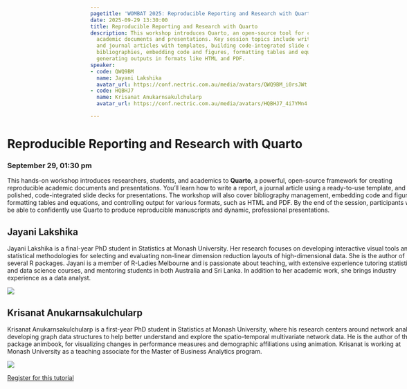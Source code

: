 ```yaml
---
pagetitle: 'WOMBAT 2025: Reproducible Reporting and Research with Quarto'
date: 2025-09-29 13:30:00
title: Reproducible Reporting and Research with Quarto
description: This workshop introduces Quarto, an open-source tool for creating reproducible
  academic documents and presentations. Key session topics include writing reports
  and journal articles with templates, building code-integrated slide decks, managing
  bibliographies, embedding code and figures, formatting tables and equations, and
  generating outputs in formats like HTML and PDF.
speaker:
- code: QWQ9BM
  name: Jayani Lakshika
  avatar_url: https://conf.nectric.com.au/media/avatars/QWQ9BM_i0rsJWt.png
- code: HQBHJ7
  name: Krisanat Anukarnsakulchularp
  avatar_url: https://conf.nectric.com.au/media/avatars/HQBHJ7_4i7YMn4.png

---
```


:::::: {.grid style="width: 100vw;  transform: translateX(-20%);"}
::: {#sponsors_banner .g-col-12 .title}
# Reproducible Reporting and Research with Quarto

### September 29, 01:30 pm
:::

::: {.g-col-12 .full_text_block}

This hands-on workshop introduces researchers, students, and academics to **Quarto**, a powerful, open-source framework for creating reproducible academic documents and presentations. You'll learn how to write a report, a journal article using a ready-to-use template, and build polished, code-integrated slide decks for presentations. The workshop will also cover bibliography management, embedding code and figures, formatting tables and equations, and controlling output for various formats, such as HTML and PDF. By the end of the session, participants will be able to confidently use Quarto to produce reproducible manuscripts and dynamic, professional presentations.

::: speaker
## Jayani Lakshika

Jayani Lakshika is a final-year PhD student in Statistics at Monash University. Her research focuses on developing interactive visual tools and statistical methodologies for selecting and evaluating non-linear dimension reduction layouts of high-dimensional data. She is the author of several R packages. Jayani is a member of R-Ladies Melbourne and is passionate about teaching, with extensive experience tutoring statistics and data science courses, and mentoring students in both Australia and Sri Lanka. In addition to her academic work, she brings industry experience as a data analyst.

![](https://conf.nectric.com.au/media/avatars/QWQ9BM_i0rsJWt.png)
:::

::: speaker
## Krisanat Anukarnsakulchularp

Krisanat Anukarnsakulchularp is a first-year PhD student in Statistics at Monash University, where his research centers around network analysis, developing graph data structures to help better understand and explore the spatio-temporal multivariate network data. He is the author of the R package animbook, for visualizing changes in performance measures and demographic affiliations using animation. Krisanat is working at Monash University as a teaching associate for the Master of Business Analytics program.

![](https://conf.nectric.com.au/media/avatars/HQBHJ7_4i7YMn4.png)
:::


::: register-btn
[Register for this tutorial](/participation/register.html)
:::

:::

<div>

</div>
::::::
